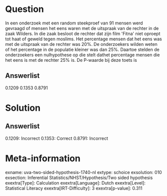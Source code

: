 Question
========

In een onderzoek met een random steekproef van 91 mensen werd gevraagd
of mensen het eens waren met de uitspraak van de rechter in de zaak
Wilders. In die zaak besloot de rechter dat zijn film \'Fitna\' niet
oproept tot haat of geweld tegen moslims. Het percentage mensen dat het
eens was met de uitspraak van de rechter was 20%. De onderzoekers wilden
weten of het percentage in de populatie kleiner was dan 25%. Daartoe
stelden de onderzoekers een nulhypothese op die stelt dathet percentage
mensen die het eens is met de rechter 25% is. De P-waarde bij deze toets
is

Answerlist
----------

0.1209
0.1353
0.8791

Solution
========

Answerlist
----------

0.1209: Incorrect
0.1353: Correct
0.8791: Incorrect

Meta-information
================
exname: uva-two-sided-hypothesis-1740-nl
extype: schoice
exsolution: 010
exsection: Inferential Statistics/NHST/Hypothesis/Two sided hypothesis
exextra[Type]: Calculation
exextra[Language]: Dutch
exextra[Level]: Statistical Literacy
exextra[IRT-Difficulty]: 3
exextra[p-value]: 0.311
